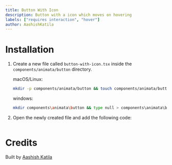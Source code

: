 ```yaml
---
title: Button With Icon
description: Button with a icon which moves on hovering
labels: ["requires interaction", "hover"]
author: AashishKatila
---
```


<ComponentPreview name="button-button-with-icon--docs" />

# Installation

1. Create a new file called `button-with-icon.tsx` inside the `components/animata/button` directory.

   macOS/Linux:

   ```bash
   mkdir -p components/animata/button && touch components/animata/button/button-with-icon.tsx
   ```

   windows:

   ```bash
   mkdir components\animata\button && type null > components\animata\button\button-with-icon.tsx
   ```

2. Open the newly created file and add the following code:

   ```jsx file=<rootDir>/animata/button/button-with-icon.tsx

   ```

# Credits

Built by [Aashish Katila](https://github.com/AashishKatila)

